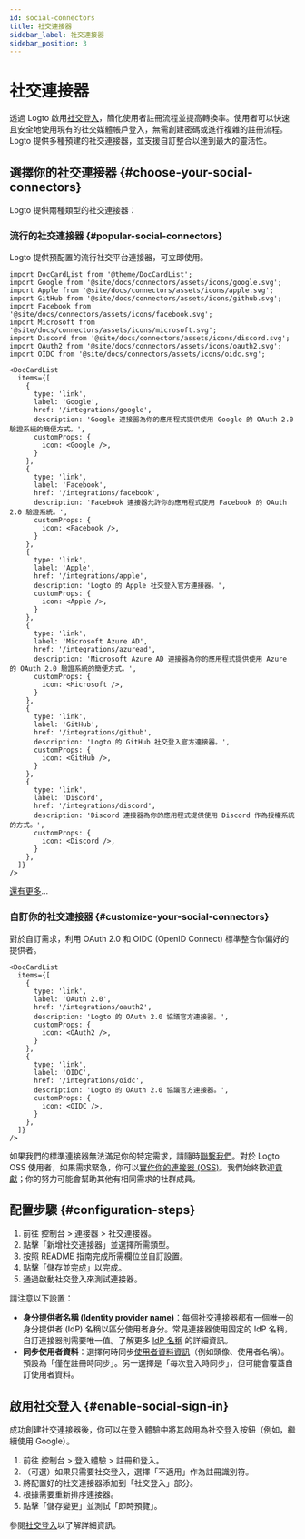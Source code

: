 ```yaml
---
id: social-connectors
title: 社交連接器
sidebar_label: 社交連接器
sidebar_position: 3
---
```


# 社交連接器

透過 Logto 啟用[社交登入](/end-user-flows/sign-up-and-sign-in/social-sign-in)，簡化使用者註冊流程並提高轉換率。使用者可以快速且安全地使用現有的社交媒體帳戶登入，無需創建密碼或進行複雜的註冊流程。Logto 提供多種預建的社交連接器，並支援自訂整合以達到最大的靈活性。

## 選擇你的社交連接器 \{#choose-your-social-connectors}

Logto 提供兩種類型的社交連接器：

### 流行的社交連接器 \{#popular-social-connectors}

Logto 提供預配置的流行社交平台連接器，可立即使用。

```mdx-code-block
import DocCardList from '@theme/DocCardList';
import Google from '@site/docs/connectors/assets/icons/google.svg';
import Apple from '@site/docs/connectors/assets/icons/apple.svg';
import GitHub from '@site/docs/connectors/assets/icons/github.svg';
import Facebook from '@site/docs/connectors/assets/icons/facebook.svg';
import Microsoft from '@site/docs/connectors/assets/icons/microsoft.svg';
import Discord from '@site/docs/connectors/assets/icons/discord.svg';
import OAuth2 from '@site/docs/connectors/assets/icons/oauth2.svg';
import OIDC from '@site/docs/connectors/assets/icons/oidc.svg';

<DocCardList
  items={[
    {
      type: 'link',
      label: 'Google',
      href: '/integrations/google',
      description: 'Google 連接器為你的應用程式提供使用 Google 的 OAuth 2.0 驗證系統的簡便方式。',
      customProps: {
        icon: <Google />,
      }
    },
    {
      type: 'link',
      label: 'Facebook',
      href: '/integrations/facebook',
      description: 'Facebook 連接器允許你的應用程式使用 Facebook 的 OAuth 2.0 驗證系統。',
      customProps: {
        icon: <Facebook />,
      }
    },
    {
      type: 'link',
      label: 'Apple',
      href: '/integrations/apple',
      description: 'Logto 的 Apple 社交登入官方連接器。',
      customProps: {
        icon: <Apple />,
      }
    },
    {
      type: 'link',
      label: 'Microsoft Azure AD',
      href: '/integrations/azuread',
      description: 'Microsoft Azure AD 連接器為你的應用程式提供使用 Azure 的 OAuth 2.0 驗證系統的簡便方式。',
      customProps: {
        icon: <Microsoft />,
      }
    },
    {
      type: 'link',
      label: 'GitHub',
      href: '/integrations/github',
      description: 'Logto 的 GitHub 社交登入官方連接器。',
      customProps: {
        icon: <GitHub />,
      }
    },
    {
      type: 'link',
      label: 'Discord',
      href: '/integrations/discord',
      description: 'Discord 連接器為你的應用程式提供使用 Discord 作為授權系統的方式。',
      customProps: {
        icon: <Discord />,
      }
    },
  ]}
/>
```

[還有更多](/integrations)...

### 自訂你的社交連接器 \{#customize-your-social-connectors}

對於自訂需求，利用 OAuth 2.0 和 OIDC (OpenID Connect) 標準整合你偏好的提供者。

```mdx-code-block
<DocCardList
  items={[
    {
      type: 'link',
      label: 'OAuth 2.0',
      href: '/integrations/oauth2',
      description: 'Logto 的 OAuth 2.0 協議官方連接器。',
      customProps: {
        icon: <OAuth2 />,
      }
    },
    {
      type: 'link',
      label: 'OIDC',
      href: '/integrations/oidc',
      description: 'Logto 的 OAuth 2.0 協議官方連接器。',
      customProps: {
        icon: <OIDC />,
      }
    },
  ]}
/>
```

如果我們的標準連接器無法滿足你的特定需求，請隨時[聯繫我們](https://logto.productlane.com/roadmap)。對於 Logto OSS 使用者，如果需求緊急，你可以[實作你的連接器 (OSS)](/logto-oss/develop-your-connector/implement-connectors#build-a-social-connector)。我們始終歡迎[貢獻](/logto-oss/contribution)；你的努力可能會幫助其他有相同需求的社群成員。

## 配置步驟 \{#configuration-steps}

1. 前往 <CloudLink to="/connectors/social">控制台 > 連接器 > 社交連接器</CloudLink>。
2. 點擊「新增社交連接器」並選擇所需類型。
3. 按照 README 指南完成所需欄位並自訂設置。
4. 點擊「儲存並完成」以完成。
5. 通過啟動社交登入來測試連接器。

請注意以下設置：

- **身分提供者名稱 (Identity provider name)**：每個社交連接器都有一個唯一的身分提供者 (IdP) 名稱以區分使用者身分。常見連接器使用固定的 IdP 名稱，自訂連接器則需要唯一值。了解更多 [IdP 名稱](/connectors/connector-data-structure#target-identity-provider-name) 的詳細資訊。
- **同步使用者資料**：選擇何時同步[使用者資料資訊](/user-management/user-data#social-identities)（例如頭像、使用者名稱）。預設為「僅在註冊時同步」。另一選擇是「每次登入時同步」，但可能會覆蓋自訂使用者資料。

## 啟用社交登入 \{#enable-social-sign-in}

成功創建社交連接器後，你可以在登入體驗中將其啟用為社交登入按鈕（例如，繼續使用 Google）。

1. 前往 <CloudLink to="/sign-in-experience/sign-up-and-sign-in">控制台 > 登入體驗 > 註冊和登入</CloudLink>。
2. （可選）如果只需要社交登入，選擇「不適用」作為註冊識別符。
3. 將配置好的社交連接器添加到「社交登入」部分。
4. 根據需要重新排序連接器。
5. 點擊「儲存變更」並測試「即時預覽」。

參閱[社交登入](/end-user-flows/sign-up-and-sign-in/social-sign-in)以了解詳細資訊。
